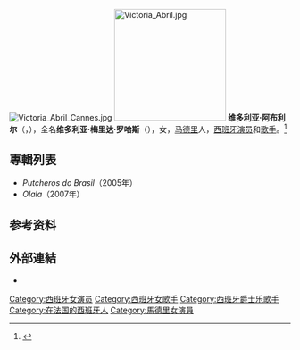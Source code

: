 [[File:Victoria_Abril_Cannes.jpg|thumb]]
[[Image:Victoria_Abril.jpg|200px]]
'''维多利亚·阿布利尔'''（{{lang-es|Victoria Abril}}，{{bd|1959年|6月4日|catIdx=Abril, Victoria}}），全名'''维多利亚·梅里达·罗哈斯'''（{{lang|es|Victoria Mérida Rojas}}），女，[[马德里|马德里]]人，[[西班牙|西班牙]][[演员|演员]]和[[歌手|歌手]]。<ref>{{Cite news|title=ALMODOVAR ON THE VERGE|url=https://www.nytimes.com/1990/04/22/magazine/almodovar-on-the-verge.html|author=David Leavitt|language=en-US|issn=0362-4331|accessdate=2021-05-03|date=1990-04-22|newspaper=The New York Times}}</ref>

== 專輯列表 ==
*''Putcheros do Brasil''（2005年）
*''Olala''（2007年）

== 参考资料 ==
{{reflist}}

== 外部連結 ==
* {{imdb|nm0000721}}

{{柏林影展最佳女演員銀熊獎}}

{{Authority control}}
{{DEFAULTSORT:Abril,Victoria}}
[[Category:西班牙女演员|Category:西班牙女演员]]
[[Category:西班牙女歌手|Category:西班牙女歌手]]
[[Category:西班牙爵士乐歌手|Category:西班牙爵士乐歌手]]
[[Category:在法国的西班牙人|Category:在法国的西班牙人]]
[[Category:馬德里女演員|Category:馬德里女演員]]